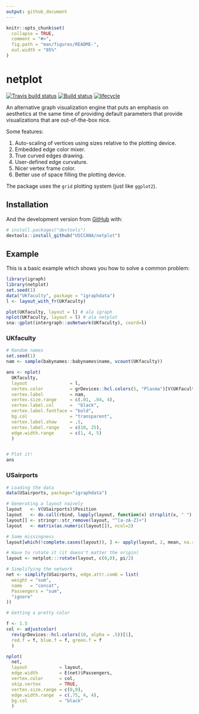 ```yaml
---
output: github_document
---
```


<!-- README.md is generated from README.Rmd. Please edit that file -->

```r
knitr::opts_chunk$set(
  collapse = TRUE,
  comment = "#>",
  fig.path = "man/figures/README-",
  out.width = "85%"
)
```
# netplot

[![Travis build status](https://travis-ci.org/USCCANA/netplot.svg?branch=master)](https://travis-ci.org/USCCANA/netplot)
[![Build status](https://ci.appveyor.com/api/projects/status/3k2m3oq6o99qcs0r?svg=true)](https://ci.appveyor.com/project/gvegayon/netplot)
[![lifecycle](https://img.shields.io/badge/lifecycle-experimental-orange.svg)](https://www.tidyverse.org/lifecycle/#experimental)



An alternative graph visualization engine that puts an emphasis on aesthetics at the same time of providing default parameters that provide visualizations that are out-of-the-box nice.

Some features:

1.  Auto-scaling of vertices using sizes relative to the plotting device.
2.  Embedded edge color mixer.
3.  True curved edges drawing.
4.  User-defined edge curvature.
5.  Nicer vertex frame color.
6.  Better use of space filling the plotting device.

The package uses the `grid` plotting system (just like `ggplot2`).

## Installation

<!-- You can install the released version of netplot from [CRAN](https://CRAN.R-project.org) with: -->

<!-- ``` r -->
<!-- install.packages("netplot") -->
<!-- ``` -->

And the development version from [GitHub](https://github.com/) with:

``` r
# install.packages("devtools")
devtools::install_github("USCCANA/netplot")
```
## Example

This is a basic example which shows you how to solve a common problem:

```r
library(igraph)
library(netplot)
set.seed(1)
data("UKfaculty", package = "igraphdata")
l <- layout_with_fr(UKfaculty)

plot(UKfaculty, layout = l) # ala igraph
nplot(UKfaculty, layout = l) # ala netplot
sna::gplot(intergraph::asNetwork(UKfaculty), coord=l)
```


### UKfaculty

```r
# Random names
set.seed(1)
nam <- sample(babynames::babynames$name, vcount(UKfaculty))

ans <- nplot(
  UKfaculty,
  layout                = l,
  vertex.color          = grDevices::hcl.colors(5, "Plasma")[V(UKfaculty)$Group + 1],
  vertex.label          = nam,
  vertex.size.range     = c(.01, .04, 4),
  vertex.label.col      =  "black",
  vertex.label.fontface = "bold",
  bg.col                = "transparent",
  vertex.label.show     = .5,
  vertex.label.range    = c(10, 25),
  edge.width.range      = c(1, 4, 5)
  )


# Plot it!
ans

```

### USairports

```r
# Loading the data
data(USairports, package="igraphdata")

# Generating a layout naively
layout   <- V(USairports)$Position
layout   <- do.call(rbind, lapply(layout, function(x) strsplit(x, " ")[[1]]))
layout[] <- stringr::str_remove(layout, "^[a-zA-Z]+")
layout   <- matrix(as.numeric(layout[]), ncol=2)

# Some missingness
layout[which(!complete.cases(layout)), ] <- apply(layout, 2, mean, na.rm=TRUE)

# Have to rotate it (it doesn't matter the origin)
layout <- netplot:::rotate(layout, c(0,0), pi/2)

# Simplifying the network
net <- simplify(USairports, edge.attr.comb = list(
  weight = "sum",
  name   = "concat",
  Passengers = "sum",
  "ignore"
))

# Getting a pretty color

f <- 1.5
col <- adjustcolor(
  rev(grDevices::hcl.colors(10, alpha = .5))[1],
  red.f = f, blue.f = f, green.f = f
  )

nplot(
  net,
  layout            = layout,
  edge.width        = E(net)$Passengers,
  vertex.color      = col,
  skip.vertex       = TRUE,
  vertex.size.range = c(0,0),
  edge.width.range  = c(.75, 4, 4),
  bg.col            = "black"
  )
```

